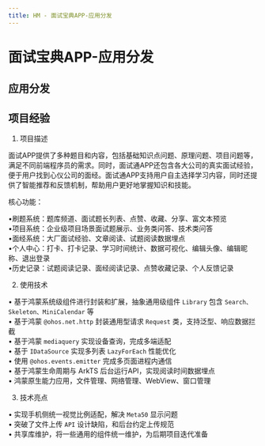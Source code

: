 ```yaml
---
title: HM - 面试宝典APP-应用分发
---
```


# 面试宝典APP-应用分发

## 应用分发




## 项目经验

1. 项目描述

面试APP提供了多种题目和内容，包括基础知识点问题、原理问题、项目问题等，满足不同前端程序员的需求。同时，面试通APP还包含各大公司的真实面试经验，便于用户找到心仪公司的面经。面试通APP支持用户自主选择学习内容，同时还提供了智能推荐和反馈机制，帮助用户更好地掌握知识和技能。

核心功能：

•刷题系统：题库频道、面试题长列表、点赞、收藏、分享、富文本预览  
•项目系统：企业级项目场景面试题展示、业务类问答、技术类问答  
•面经系统：大厂面试经验、文章阅读、试题阅读数据埋点  
•个人中心：打卡、打卡记录、学习时间统计、数据可视化、编辑头像、编辑昵称、退出登录  
•历史记录：试题阅读记录、面经阅读记录、点赞收藏记录、个人反馈记录  

2. 使用技术

• 基于鸿蒙系统级组件进行封装和扩展，抽象通用级组件 `Library` 包含 `Search、Skeleton、MiniCalendar` 等  
• 基于鸿蒙 `@ohos.net.http` 封装通用型请求 `Request` 类，支持泛型、响应数据拦截  
• 基于鸿蒙 `mediaquery` 实现设备查询，完成多端适配  
• 基于 `IDataSource` 实现多列表 `LazyForEach` 性能优化  
• 使用 `@ohos.events.emitter` 完成多页面进程内通信  
• 基于鸿蒙生命周期与 ArkTS 后台运行API，实现阅读时间数据埋点  
• 鸿蒙原生能力应用，文件管理、网络管理、WebView、窗口管理  

3. 技术亮点

• 实现手机侧统一视觉比例适配，解决 `Meta50` 显示问题  
• 突破了文件上传 `API` 设计缺陷，和后台约定上传规范  
• 共享库维护，将一些通用的组件统一维护，为后期项目迭代准备  